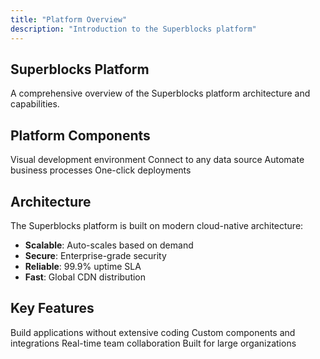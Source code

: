 ```yaml
---
title: "Platform Overview"
description: "Introduction to the Superblocks platform"
---
```


## Superblocks Platform

A comprehensive overview of the Superblocks platform architecture and capabilities.

## Platform Components

<CardGroup cols={2}>
  <Card title="Application Builder" icon="hammer">
    Visual development environment
  </Card>
  <Card title="Data Layer" icon="database">
    Connect to any data source
  </Card>
  <Card title="Workflow Engine" icon="diagram-project">
    Automate business processes
  </Card>
  <Card title="Deployment" icon="rocket">
    One-click deployments
  </Card>
</CardGroup>

## Architecture

The Superblocks platform is built on modern cloud-native architecture:

- **Scalable**: Auto-scales based on demand
- **Secure**: Enterprise-grade security
- **Reliable**: 99.9% uptime SLA
- **Fast**: Global CDN distribution

## Key Features

<Steps>
  <Step title="No-Code/Low-Code">
    Build applications without extensive coding
  </Step>
  <Step title="Extensible">Custom components and integrations</Step>
  <Step title="Collaborative">Real-time team collaboration</Step>
  <Step title="Enterprise Ready">Built for large organizations</Step>
</Steps>
